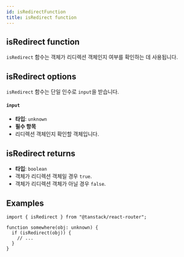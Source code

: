 ```yaml
---
id: isRedirectFunction
title: isRedirect function
---
```


## isRedirect function

`isRedirect` 함수는 객체가 리디렉션 객체인지 여부를 확인하는 데 사용됩니다.

## isRedirect options

`isRedirect` 함수는 단일 인수로 `input`을 받습니다.

#### `input`

- **타입**: `unknown`
- **필수 항목**
- 리디렉션 객체인지 확인할 객체입니다.

## isRedirect returns

- **타입**: `boolean`
- 객체가 리디렉션 객체일 경우 `true`.
- 객체가 리디렉션 객체가 아닐 경우 `false`.

## Examples

```tsx
import { isRedirect } from "@tanstack/react-router";

function somewhere(obj: unknown) {
  if (isRedirect(obj)) {
    // ...
  }
}
```
